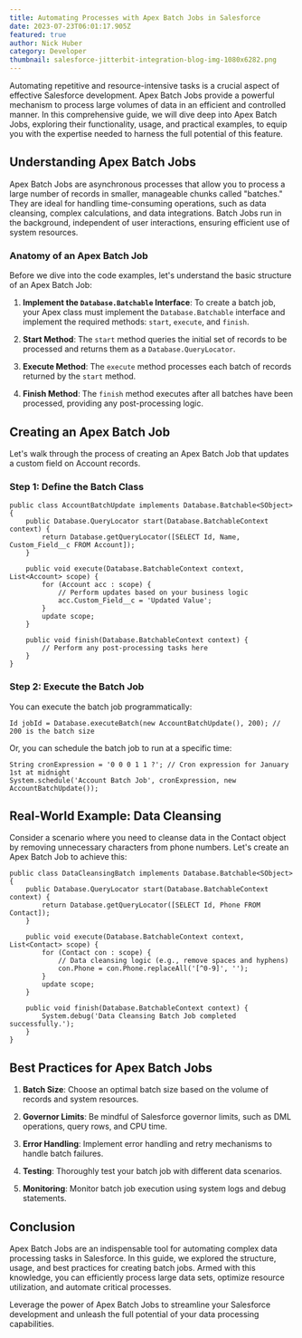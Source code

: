 ```yaml
---
title: Automating Processes with Apex Batch Jobs in Salesforce
date: 2023-07-23T06:01:17.905Z
featured: true
author: Nick Huber
category: Developer
thumbnail: salesforce-jitterbit-integration-blog-img-1080x6282.png
---
```

Automating repetitive and resource-intensive tasks is a crucial aspect of effective Salesforce development. Apex Batch Jobs provide a powerful mechanism to process large volumes of data in an efficient and controlled manner. In this comprehensive guide, we will dive deep into Apex Batch Jobs, exploring their functionality, usage, and practical examples, to equip you with the expertise needed to harness the full potential of this feature.

## Understanding Apex Batch Jobs

Apex Batch Jobs are asynchronous processes that allow you to process a large number of records in smaller, manageable chunks called "batches." They are ideal for handling time-consuming operations, such as data cleansing, complex calculations, and data integrations. Batch Jobs run in the background, independent of user interactions, ensuring efficient use of system resources.

### Anatomy of an Apex Batch Job

Before we dive into the code examples, let's understand the basic structure of an Apex Batch Job:

1. **Implement the `Database.Batchable` Interface**: To create a batch job, your Apex class must implement the `Database.Batchable` interface and implement the required methods: `start`, `execute`, and `finish`.

2. **Start Method**: The `start` method queries the initial set of records to be processed and returns them as a `Database.QueryLocator`.

3. **Execute Method**: The `execute` method processes each batch of records returned by the `start` method.

4. **Finish Method**: The `finish` method executes after all batches have been processed, providing any post-processing logic.

## Creating an Apex Batch Job

Let's walk through the process of creating an Apex Batch Job that updates a custom field on Account records.

### Step 1: Define the Batch Class

```apex
public class AccountBatchUpdate implements Database.Batchable<SObject> {
    public Database.QueryLocator start(Database.BatchableContext context) {
        return Database.getQueryLocator([SELECT Id, Name, Custom_Field__c FROM Account]);
    }
    
    public void execute(Database.BatchableContext context, List<Account> scope) {
        for (Account acc : scope) {
            // Perform updates based on your business logic
            acc.Custom_Field__c = 'Updated Value';
        }
        update scope;
    }
    
    public void finish(Database.BatchableContext context) {
        // Perform any post-processing tasks here
    }
}
```

### Step 2: Execute the Batch Job

You can execute the batch job programmatically:

```apex
Id jobId = Database.executeBatch(new AccountBatchUpdate(), 200); // 200 is the batch size
```

Or, you can schedule the batch job to run at a specific time:

```apex
String cronExpression = '0 0 0 1 1 ?'; // Cron expression for January 1st at midnight
System.schedule('Account Batch Job', cronExpression, new AccountBatchUpdate());
```

## Real-World Example: Data Cleansing

Consider a scenario where you need to cleanse data in the Contact object by removing unnecessary characters from phone numbers. Let's create an Apex Batch Job to achieve this:

```apex
public class DataCleansingBatch implements Database.Batchable<SObject> {
    public Database.QueryLocator start(Database.BatchableContext context) {
        return Database.getQueryLocator([SELECT Id, Phone FROM Contact]);
    }
    
    public void execute(Database.BatchableContext context, List<Contact> scope) {
        for (Contact con : scope) {
            // Data cleansing logic (e.g., remove spaces and hyphens)
            con.Phone = con.Phone.replaceAll('[^0-9]', '');
        }
        update scope;
    }
    
    public void finish(Database.BatchableContext context) {
        System.debug('Data Cleansing Batch Job completed successfully.');
    }
}
```

## Best Practices for Apex Batch Jobs

1. **Batch Size**: Choose an optimal batch size based on the volume of records and system resources.

2. **Governor Limits**: Be mindful of Salesforce governor limits, such as DML operations, query rows, and CPU time.

3. **Error Handling**: Implement error handling and retry mechanisms to handle batch failures.

4. **Testing**: Thoroughly test your batch job with different data scenarios.

5. **Monitoring**: Monitor batch job execution using system logs and debug statements.

## Conclusion

Apex Batch Jobs are an indispensable tool for automating complex data processing tasks in Salesforce. In this guide, we explored the structure, usage, and best practices for creating batch jobs. Armed with this knowledge, you can efficiently process large data sets, optimize resource utilization, and automate critical processes.

Leverage the power of Apex Batch Jobs to streamline your Salesforce development and unleash the full potential of your data processing capabilities.
